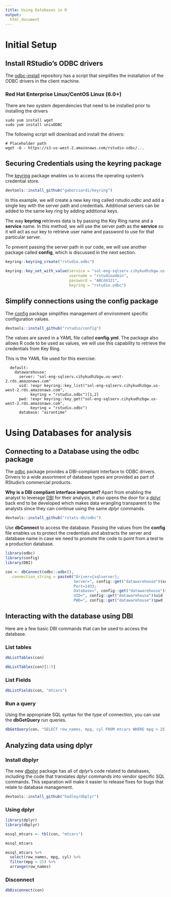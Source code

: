 ```yaml
---
title: Using Databases in R
output: 
  html_document
---
```

# Initial Setup

## Install RStudio's ODBC drivers 

The [odbc-install](https://github.com/rstudio/odbc-install) repository has a script that simplifies the installation of the ODBC drivers in the client machine.

### Red Hat Enterprise Linux/CentOS Linux (6.0+)

There are two system dependencies that need to be installed prior to installing the drivers

```{}
sudo yum install wget
sudo yum install unixODBC
``` 

The following script will download and install the drivers:

```{}
# Placeholder path
wget -O - https://s3-us-west-2.amazonaws.com/rstudio-odbc/...
```

## Securing Credentials using the keyring package

The [keyring](https://github.com/gaborcsardi/keyring) package enables us to access the operating system's credential store. 

```r
devtools::install_github("gaborcsardi/keyring")
```

In this example, we will create a new key ring called *rstudio.odbc* and add a single key with the server path and credentials. Additional servers can be added to the same key ring by adding additional keys.  

The way **keyring** retrieves data is by passing the Key Ring name and a **service** name.  In this method, we will use the server path as the **service** so it will act as our key to retrieve user name and password to use for that particular server. 

To prevent passing the server path in our code, we will use another package called **config**, which is discussed in the next section.

```r
keyring::keyring_create("rstudio.odbc")

keyring::key_set_with_value(service = "sol-eng-sqlserv.cihykudhzbgw.us-west-2.rds.amazonaws.com", 
                            username = "rstudioadmin", 
                            password = "ABCd4321", 
                            keyring = "rstudio.odbc")
```

## Simplify connections using the config package

The [config](https://github.com/rstudio/config) package simplifies management of environment specific configuration values.  

```r
devtools::install_github("rstudio/config")
```

The values are saved in a YAML file called **config.yml**.  The package also allows R code to be used as values, we will use this capability to retrieve the credentials from Key Ring.  

This is the YAML file used for this exercise:

```{}
  default:
    datawarehouse: 
      server: "sol-eng-sqlserv.cihykudhzbgw.us-west-2.rds.amazonaws.com"
      uid: !expr keyring::key_list("sol-eng-sqlserv.cihykudhzbgw.us-west-2.rds.amazonaws.com",  
           keyring = "rstudio.odbc")[1,2]
      pwd: !expr keyring::key_get("sol-eng-sqlserv.cihykudhzbgw.us-west-2.rds.amazonaws.com",  
           keyring = "rstudio.odbc")
      database: "airontime"
```

# Using Databases for analysis

## Connecting to a Database using the odbc package

The [odbc](https://github.com/rstats-db/odbc) package provides a DBI-compliant interface to ODBC drivers.  Drivers to a wide assortment of database types are provided as part of RStudio's commercial products.  

**Why is a DBI compliant interface important? ** Apart from enabling the analyst to leverage [DBI](http://rstats-db.github.io/DBI/) for their analysis, it also opens the door for a [dplyr](https://github.com/tidyverse/dplyr) back end to be developed which makes data wrangling transparent to the analysts since they can continue using the same *dplyr* commands.

```r
devtools::install_github("rstats-db/odbc")
```

Use **dbConnect** to access the database. Passing the values from the **config** file enables us to protect the credentials and abstracts the server and database name in case we need to promote the code to point from a test to a production database.

```r
library(odbc)
library(config)
library(DBI)

con <- dbConnect(odbc::odbc(), 
  .connection_string = paste0("Driver={sqlserver};
                              Server=", config::get("datawarehouse")$server ,";
                              Port=1433;
                              Database=", config::get("datawarehouse")$database ,";
                              UID=", config::get("datawarehouse")$uid ,";
                              PWD=", config::get("datawarehouse")$pwd ,";"))

```

## Interacting with the database using DBI

Here are a few basic DBI commands that can be used to access the database.  

### List tables

```r
dbListTables(con)
```

```r
dbListTables(con)[1:5]
```

### List Fields

```r
dbListFields(con, "mtcars")
```

### Run a query

Using the appropriate SQL syntax for the type of connection, you can use the **dbGetQuery** run queries.

```r
dbGetQuery(con, "SELECT row_names, mpg, cyl FROM mtcars WHERE mpg > 25 ORDER BY row_names")
```

## Analyzing data using dplyr

### Install dbplyr

The new [dbplyr](https://github.com/hadley/dbplyr) package has all of *dplyr*'s code related to databases, including the code that translates dplyr commands into vendor specific SQL commands.  This separation will make it easier to release fixes for bugs that relate to database management.

```r
devtools::install_github("hadley/dbplyr")
```

### Using dplyr

```r
library(dplyr)
library(dbplyr)

mssql_mtcars <- tbl(con, "mtcars")

mssql_mtcars
```

```r
mssql_mtcars %>%
  select(row_names, mpg, cyl) %>%
  filter(mpg > 25) %>%
  arrange(row_names)
```

### Disconnect

```r
dbDisconnect(con)

```
